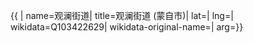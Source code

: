 {{ {{{1|PRC admin/showdata}}}|
name=观澜街道|
title=观澜街道 (蒙自市)|
lat=|
lng=|
wikidata=Q103422629|
wikidata-original-name=|
arg={{{arg|}}}}}